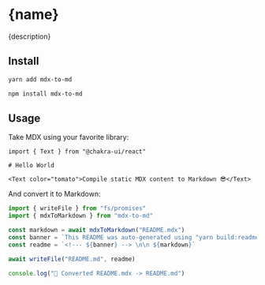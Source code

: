 
# {name}

{description}

## Install

```bash
yarn add mdx-to-md
```

```bash
npm install mdx-to-md
```

## Usage

Take MDX using your favorite library:

```mdx
import { Text } from "@chakra-ui/react"

# Hello World

<Text color="tomato">Compile static MDX content to Markdown 😎</Text>
```

And convert it to Markdown:

```ts
import { writeFile } from "fs/promises"
import { mdxToMarkdown } from "mdx-to-md"

const markdown = await mdxToMarkdown("README.mdx")
const banner = `This README was auto-generated using "yarn build:readme"`
const readme = `<!--- ${banner} --> \n\n ${markdown}`

await writeFile("README.md", readme)

console.log("📝 Converted README.mdx -> README.md")
```
